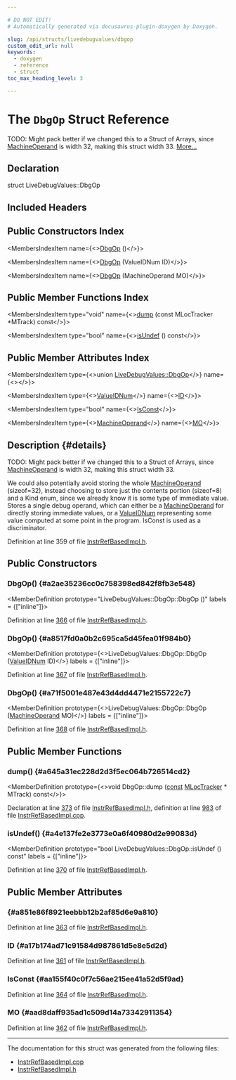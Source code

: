 ```yaml
---

# DO NOT EDIT!
# Automatically generated via docusaurus-plugin-doxygen by Doxygen.

slug: /api/structs/livedebugvalues/dbgop
custom_edit_url: null
keywords:
  - doxygen
  - reference
  - struct
toc_max_heading_level: 3

---
```





# The `DbgOp` Struct Reference

<DoxygenPage pluginConfig={pluginConfig}>

TODO: Might pack better if we changed this to a Struct of Arrays, since <a href="/docs/api/classes/llvm/machineoperand">MachineOperand</a> is width 32, making this struct width 33. <a href="#details">More...</a>

## Declaration

<CodeBlock>struct LiveDebugValues::DbgOp</CodeBlock>

## Included Headers

<IncludesList>
<IncludesListItem
  filePath="CodeGen/LiveDebugValues/InstrRefBasedImpl.h"
  permalink="/docs/api/files/lib/lib/codegen/lib/codegen/livedebugvalues/instrrefbasedimpl-h"
  isLocal="true" />
</IncludesList>

## Public Constructors Index

<MembersIndex>

<MembersIndexItem
  name={<><a href="#a2ae35236cc0c758398ed842f8fb3e548">DbgOp</a> ()</>}>
</MembersIndexItem>

<MembersIndexItem
  name={<><a href="#a8517fd0a0b2c695ca5d45fea01f984b0">DbgOp</a> (ValueIDNum ID)</>}>
</MembersIndexItem>

<MembersIndexItem
  name={<><a href="#a71f5001e487e43d4dd4471e2155722c7">DbgOp</a> (MachineOperand MO)</>}>
</MembersIndexItem>

</MembersIndex>

## Public Member Functions Index

<MembersIndex>

<MembersIndexItem
  type="void"
  name={<><a href="#a645a31ec228d2d3f5ec064b726514cd2">dump</a> (const MLocTracker &#42;MTrack) const</>}>
</MembersIndexItem>

<MembersIndexItem
  type="bool"
  name={<><a href="#a4e137fe2e3773e0a6f40980d2e99083d">isUndef</a> () const</>}>
</MembersIndexItem>

</MembersIndex>

## Public Member Attributes Index

<MembersIndex>

<MembersIndexItem
  type={<>union <a href="/docs/api/structs/livedebugvalues/dbgop">LiveDebugValues::DbgOp</a></>}
  name={<><a href="#a851e86f8921eebbb12b2af85d6e9a810"></a></>}>
</MembersIndexItem>

<MembersIndexItem
  type={<><a href="/docs/api/classes/livedebugvalues/valueidnum">ValueIDNum</a></>}
  name={<><a href="#a17b174ad71c91584d987861d5e8e5d2d">ID</a></>}>
</MembersIndexItem>

<MembersIndexItem
  type="bool"
  name={<><a href="#aa155f40c0f7c56ae215ee41a52d5f9ad">IsConst</a></>}>
</MembersIndexItem>

<MembersIndexItem
  type={<><a href="/docs/api/classes/llvm/machineoperand">MachineOperand</a></>}
  name={<><a href="#aad8daff935ad1c509d14a73342911354">MO</a></>}>
</MembersIndexItem>

</MembersIndex>

## Description {#details}

TODO: Might pack better if we changed this to a Struct of Arrays, since <a href="/docs/api/classes/llvm/machineoperand">MachineOperand</a> is width 32, making this struct width 33.

We could also potentially avoid storing the whole <a href="/docs/api/classes/llvm/machineoperand">MachineOperand</a> (sizeof=32), instead choosing to store just the contents portion (sizeof=8) and a Kind enum, since we already know it is some type of immediate value. Stores a single debug operand, which can either be a <a href="/docs/api/classes/llvm/machineoperand">MachineOperand</a> for directly storing immediate values, or a <a href="/docs/api/classes/livedebugvalues/valueidnum">ValueIDNum</a> representing some value computed at some point in the program. IsConst is used as a discriminator.

Definition at line 359 of file <a href="/docs/api/files/lib/lib/codegen/lib/codegen/livedebugvalues/instrrefbasedimpl-h">InstrRefBasedImpl.h</a>.

<SectionDefinition>

## Public Constructors

### DbgOp() {#a2ae35236cc0c758398ed842f8fb3e548}

<MemberDefinition
  prototype="LiveDebugValues::DbgOp::DbgOp ()"
  labels = {["inline"]}>

Definition at line <a href="/docs/api/files/lib/lib/codegen/lib/codegen/livedebugvalues/instrrefbasedimpl-h/#l00366">366</a> of file <a href="/docs/api/files/lib/lib/codegen/lib/codegen/livedebugvalues/instrrefbasedimpl-h">InstrRefBasedImpl.h</a>.
</MemberDefinition>

### DbgOp() {#a8517fd0a0b2c695ca5d45fea01f984b0}

<MemberDefinition
  prototype={<>LiveDebugValues::DbgOp::DbgOp (<a href="/docs/api/classes/livedebugvalues/valueidnum">ValueIDNum</a> ID)</>}
  labels = {["inline"]}>

Definition at line <a href="/docs/api/files/lib/lib/codegen/lib/codegen/livedebugvalues/instrrefbasedimpl-h/#l00367">367</a> of file <a href="/docs/api/files/lib/lib/codegen/lib/codegen/livedebugvalues/instrrefbasedimpl-h">InstrRefBasedImpl.h</a>.
</MemberDefinition>

### DbgOp() {#a71f5001e487e43d4dd4471e2155722c7}

<MemberDefinition
  prototype={<>LiveDebugValues::DbgOp::DbgOp (<a href="/docs/api/classes/llvm/machineoperand">MachineOperand</a> MO)</>}
  labels = {["inline"]}>

Definition at line <a href="/docs/api/files/lib/lib/codegen/lib/codegen/livedebugvalues/instrrefbasedimpl-h/#l00368">368</a> of file <a href="/docs/api/files/lib/lib/codegen/lib/codegen/livedebugvalues/instrrefbasedimpl-h">InstrRefBasedImpl.h</a>.
</MemberDefinition>

</SectionDefinition>

<SectionDefinition>

## Public Member Functions

### dump() {#a645a31ec228d2d3f5ec064b726514cd2}

<MemberDefinition
  prototype={<>void DbgOp::dump (<a href="/docs/api/files/lib/lib/target/lib/target/aarch64/aarch64promoteconstant-cpp/#a90f8350fecae261c25be85d38b451bff">const</a> <a href="/docs/api/classes/livedebugvalues/mloctracker">MLocTracker</a> &#42; MTrack) const</>}>

Declaration at line <a href="/docs/api/files/lib/lib/codegen/lib/codegen/livedebugvalues/instrrefbasedimpl-h/#l00373">373</a> of file <a href="/docs/api/files/lib/lib/codegen/lib/codegen/livedebugvalues/instrrefbasedimpl-h">InstrRefBasedImpl.h</a>, definition at line <a href="/docs/api/files/lib/lib/codegen/lib/codegen/livedebugvalues/instrrefbasedimpl-cpp/#l00983">983</a> of file <a href="/docs/api/files/lib/lib/codegen/lib/codegen/livedebugvalues/instrrefbasedimpl-cpp">InstrRefBasedImpl.cpp</a>.
</MemberDefinition>

### isUndef() {#a4e137fe2e3773e0a6f40980d2e99083d}

<MemberDefinition
  prototype="bool LiveDebugValues::DbgOp::isUndef () const"
  labels = {["inline"]}>

Definition at line <a href="/docs/api/files/lib/lib/codegen/lib/codegen/livedebugvalues/instrrefbasedimpl-h/#l00370">370</a> of file <a href="/docs/api/files/lib/lib/codegen/lib/codegen/livedebugvalues/instrrefbasedimpl-h">InstrRefBasedImpl.h</a>.
</MemberDefinition>

</SectionDefinition>

<SectionDefinition>

## Public Member Attributes

###  {#a851e86f8921eebbb12b2af85d6e9a810}

<MemberDefinition
  prototype="union LiveDebugValues::DbgOp LiveDebugValues::DbgOp">

Definition at line <a href="/docs/api/files/lib/lib/codegen/lib/codegen/livedebugvalues/instrrefbasedimpl-h/#l00363">363</a> of file <a href="/docs/api/files/lib/lib/codegen/lib/codegen/livedebugvalues/instrrefbasedimpl-h">InstrRefBasedImpl.h</a>.
</MemberDefinition>

### ID {#a17b174ad71c91584d987861d5e8e5d2d}

<MemberDefinition
  prototype="ValueIDNum LiveDebugValues::DbgOp::ID">

Definition at line <a href="/docs/api/files/lib/lib/codegen/lib/codegen/livedebugvalues/instrrefbasedimpl-h/#l00361">361</a> of file <a href="/docs/api/files/lib/lib/codegen/lib/codegen/livedebugvalues/instrrefbasedimpl-h">InstrRefBasedImpl.h</a>.
</MemberDefinition>

### IsConst {#aa155f40c0f7c56ae215ee41a52d5f9ad}

<MemberDefinition
  prototype="bool LiveDebugValues::DbgOp::IsConst">

Definition at line <a href="/docs/api/files/lib/lib/codegen/lib/codegen/livedebugvalues/instrrefbasedimpl-h/#l00364">364</a> of file <a href="/docs/api/files/lib/lib/codegen/lib/codegen/livedebugvalues/instrrefbasedimpl-h">InstrRefBasedImpl.h</a>.
</MemberDefinition>

### MO {#aad8daff935ad1c509d14a73342911354}

<MemberDefinition
  prototype="MachineOperand LiveDebugValues::DbgOp::MO">

Definition at line <a href="/docs/api/files/lib/lib/codegen/lib/codegen/livedebugvalues/instrrefbasedimpl-h/#l00362">362</a> of file <a href="/docs/api/files/lib/lib/codegen/lib/codegen/livedebugvalues/instrrefbasedimpl-h">InstrRefBasedImpl.h</a>.
</MemberDefinition>

</SectionDefinition>

<hr/>

The documentation for this struct was generated from the following files:

<ul>
<li><a href="/docs/api/files/lib/lib/codegen/lib/codegen/livedebugvalues/instrrefbasedimpl-cpp">InstrRefBasedImpl.cpp</a></li>
<li><a href="/docs/api/files/lib/lib/codegen/lib/codegen/livedebugvalues/instrrefbasedimpl-h">InstrRefBasedImpl.h</a></li>
</ul>

</DoxygenPage>

